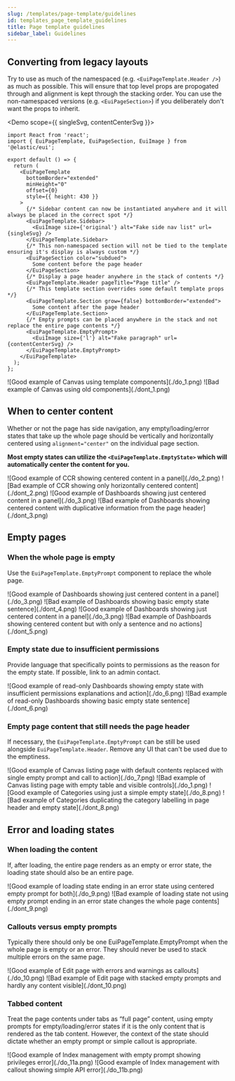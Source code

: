 ```yaml
---
slug: /templates/page-template/guidelines
id: templates_page_template_guidelines
title: Page template guidelines
sidebar_label: Guidelines
---
```



## Converting from legacy layouts

Try to use as much of the namespaced (e.g. `<EuiPageTemplate.Header />`) as much as possible. This will ensure that top level props are propogated through and alignment is kept through the stacking order. You can use the non-namespaced versions (e.g. `<EuiPageSection>`) if you deliberately don't want the props to inherit.


<Demo scope={{ singleSvg, contentCenterSvg }}>
  ```tsx
  import React from 'react';
  import { EuiPageTemplate, EuiPageSection, EuiImage } from '@elastic/eui';

  export default () => {
    return (
      <EuiPageTemplate
        bottomBorder="extended"
        minHeight="0"
        offset={0}
        style={{ height: 430 }}
      >
        {/* Sidebar content can now be instantiated anywhere and it will always be placed in the correct spot */}
        <EuiPageTemplate.Sidebar>
          <EuiImage size={'original'} alt="Fake side nav list" url={singleSvg} />
        </EuiPageTemplate.Sidebar>
        {/* This non-namespaced section will not be tied to the template ensuring it's display is always custom */}
        <EuiPageSection color="subdued">
          Some content before the page header
        </EuiPageSection>
        {/* Display a page header anywhere in the stack of contents */}
        <EuiPageTemplate.Header pageTitle="Page title" />
        {/* This template section overrides some default template props */}
        <EuiPageTemplate.Section grow={false} bottomBorder="extended">
          Some content after the page header
        </EuiPageTemplate.Section>
        {/* Empty prompts can be placed anywhere in the stack and not replace the entire page contents */}
        <EuiPageTemplate.EmptyPrompt>
          <EuiImage size={'l'} alt="Fake paragraph" url={contentCenterSvg} />
        </EuiPageTemplate.EmptyPrompt>
      </EuiPageTemplate>
    );
  };
  ```
</Demo>

<EuiFlexGroup gutterSize="m">
  <Guideline type="do" text="Use EuiPageTemplate with incorporated EuiPageTemplate.Header and EuiPageTemplate.Section">
    ![Good example of Canvas using template components](./do_1.png)
  </Guideline>
  <Guideline type="dont" text="Using plain EuiPage components for wrapping entire page layouts is very manual and no longer matches the template.">
    ![Bad example of Canvas using old components](./dont_1.png)
  </Guideline>
</EuiFlexGroup>

## When to center content

Whether or not the page has side navigation, any empty/loading/error states that take up the whole page should be vertically and horizontally centered using `alignment="center"` on the individual page section.

**Most empty states can utilize the `<EuiPageTemplate.EmptyState>` which will automatically center the content for you.**

<EuiFlexGroup gutterSize="m">
  <Guideline type="do" text="Use fully centered alignment for empty states even when using tabs.">
    ![Good example of CCR showing centered content in a panel](./do_2.png)
  </Guideline>
  <Guideline type="dont" text="Horizontally centered only content will mismatch the basic template.">
    ![Bad example of CCR showing only horizontally centered content](./dont_2.png)
  </Guideline>
</EuiFlexGroup>

<EuiFlexGroup gutterSize="m">
  <Guideline type="do" text="Utilize the empty prompt component for fully empty pages and hide the page header.">
    ![Good example of Dashboards showing just centered content in a panel](./do_3.png)
  </Guideline>
  <Guideline type="dont" text="Duplicate content between page header and empty state contents isn't helpful.">
    ![Bad example of Dashboards showing centered content with duplicative information from the page header](./dont_3.png)
  </Guideline>
</EuiFlexGroup>

## Empty pages

### When the whole page is empty

Use the `EuiPageTemplate.EmptyPrompt` component to replace the whole page.

<EuiFlexGroup gutterSize="m">
  <Guideline type="do" text="Utilize the empty state component which automatically adds panelling and centering.">
    ![Good example of Dashboards showing just centered content in a panel](./do_3.png)
  </Guideline>
  <Guideline type="dont" text="Just replacing page content with a simple sentence creates incorrect hierarchy.">
    ![Bad example of Dashboards showing basic empty state sentence](./dont_4.png)
  </Guideline>
</EuiFlexGroup>

<EuiFlexGroup gutterSize="m">
  <Guideline type="do" text="Utilize the empty state component with a specific call to action.">
    ![Good example of Dashboards showing just centered content in a panel](./do_3.png)
  </Guideline>
  <Guideline type="dont" text="Ambiguous empty state messages without any actions are not helpful.">
    ![Bad example of Dashboards showing centered content but with only a sentence and no actions](./dont_5.png)
  </Guideline>
</EuiFlexGroup>

### Empty state due to insufficient permissions

Provide language that specifically points to permissions as the reason for the empty state. If possible, link to an admin contact.


<EuiFlexGroup gutterSize="m">
  <Guideline type="do" text="Provide more explanation within the empty state.">
    ![Good example of read-only Dashboards showing empty state with insufficient permissions explanations and action](./do_6.png)
  </Guideline>
  <Guideline type="dont" text="Ambiguous empty states without any actions can feel like an error.">
    ![Bad example of read-only Dashboards showing basic empty state sentence](./dont_6.png)
  </Guideline>
</EuiFlexGroup>

### Empty page content that still needs the page header

If necessary, the `EuiPageTemplate.EmptyPrompt` can be still be used alongside `EuiPageTemplate.Header`. Remove any UI that can't be used due to the emptiness.

<EuiFlexGroup gutterSize="m">
  <Guideline type="do" text="Hide unusable elements and utilize the empty state with one or more specific calls to action.">
    ![Good example of Canvas listing page with default contents replaced with single empty prompt and call to action](./do_7.png)
  </Guideline>
  <Guideline type="dont" text="Empty tables with filters that won't find any results and duplicate actions are not necessary.">
    ![Bad example of Canvas listing page with empty table and visible controls](./do_1.png)
  </Guideline>
</EuiFlexGroup>

<EuiFlexGroup gutterSize="m">
  <Guideline type="do" text="Use only the empty prompt with explanations and a call to action.">
    ![Good example of Categories using just a simple empty state](./do_8.png)
  </Guideline>
  <Guideline type="dont" text="Page headers are not as necessary when the same labelling is used throughout other parts of the page.">
    ![Bad example of Categories duplicating the category labelling in page header and empty state](./dont_8.png)
  </Guideline>
</EuiFlexGroup>

## Error and loading states

### When loading the content

If, after loading, the entire page renders as an empty or error state, the loading state should also be an entire page.

<EuiFlexGroup gutterSize="m">
  <Guideline type="do" text="Use the empty prompt as a loading state followed by an empty prompt styled as a error/empty state (or loaded content).">
    ![Good example of loading state ending in an error state using centered empty prompt for both](./do_9.png)
  </Guideline>
  <Guideline type="dont" text="Temporarily showing content like the page headers when loading then removing those elements on error is jarring.">
    ![Bad example of loading state not using empty prompt ending in an error state changes the whole page contents](./dont_9.png)
  </Guideline>
</EuiFlexGroup>

### Callouts versus empty prompts

Typically there should only be one EuiPageTemplate.EmptyPrompt when the whole page is empty or an error. They should never be used to stack multiple errors on the same page.

<EuiFlexGroup gutterSize="m">
  <Guideline type="do" text="Use the EuiCallOut components for stacking error messages alongside content.">
    ![Good example of Edit page with errors and warnings as callouts](./do_10.png)
  </Guideline>
  <Guideline type="dont" text="Multiple large empty prompts pushes the main content out of view and, without actions, harms UX.">
    ![Bad example of Edit page with stacked empty prompts and hardly any content visible](./dont_10.png)
  </Guideline>
</EuiFlexGroup>

### Tabbed content

Treat the page contents under tabs as “full page” content, using empty prompts for empty/loading/error states if it is the only content that is rendered as the tab content. However, the context of the state should dictate whether an empty prompt or simple callout is appropriate.

<EuiFlexGroup gutterSize="m">
  <Guideline type="do" text="If the error blocks all interactions of the tabbed content, a centered empty prompt may be warranted.">
    ![Good example of Index management with empty prompt showing privileges error](./do_11a.png)
  </Guideline>
  <Guideline type="do" text="If the error is not detrimental or blocking lots of user interaction, a simple callout may suffice. Though this example could also be an empty prompt.">
    ![Good example of Index management with callout showing simple API error](./do_11b.png)
  </Guideline>
</EuiFlexGroup>
